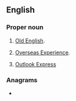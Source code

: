 {{also|oe|Oe|Œ|œ}}
==English==

===Proper noun===
{{en-proper noun}}

# {{lb|en|linguistics|initialism}} [[Old English]].
# {{lb|en|New Zealand|initialism}} [[Overseas Experience]].
# {{lb|en|computing}} [[w:Outlook Express|Outlook Express]]

===Anagrams===
* {{anagrams|en|a=eo|E&O|EO|Eo|eo-}}